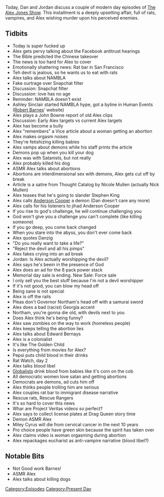 {{DEFAULTSORT:
    #_EPISODE_0306:June 4-5, 2019
}}{{Episode
    | title             = June 4-5, 2019
    | caption           = Listen to this episode on [https://knowledgefight.libsyn.com/knowledge-fight-june-4-5-2019 Libsyn] [https://open.spotify.com/episode/3MQjSDs44pKPB24N7oM2Pg Spotify], Read the [[Transcript/306: June 4-5, 2019|Unofficial Transcript]]
    | episodeNumber     = 306
    | length            = 02:28:13
    | airDate           = June 7, 2019
    | coverageStartDate = June 4, 2019
    | coverageEndDate   = June 5, 2019
    | episodeType       = [[:Category:Present Day|Present Day]]
    | appearance        = [[Ashley Sinclair]], [[Robert Barnes]], [[John Bowne]], [[Nicole Mullen]], [[Nick Mullen]], [[Stephen King]], [[Anderson Cooper]], [[Ralph Northam]], [[Edward Bernays]], [[Miley Cyrus]]
    | previousEpisode   = [[305: February 1, 2013]]
    | nextEpisode       = [[307: February 3-5, 2013]]
}}

{{Stub}}

Today, Dan and Jordan discuss a couple of modern day episodes of [[The Alex Jones Show]]. This installment is a deeply upsetting affair, full of rats, vampires, and Alex wishing murder upon his perceived enemies.

==Tidbits==

*Today is super fucked up
*Alex gets pervy talking about the Facebook antitrust hearings
*The Bible predicted the Chinese takeover
*The news is too hard for Alex to cover
*Emotionally shattering news: Rat bar in San Francisco
*Teh devil is jealous, so he wants us to eat with rats
*Alex talks about NAMBLA
*Fake ourtrage over Snapchat filter
*Discussion: Snapchat filter
*Discussion: love has no age
*Reminder: NAMBLA doesn't exist
*Ashley Sinclair started NAMBLA hype, got a byline in Human Events ([[Robert Barnes]]' website)
*Alex plays a John Bowne report of old Alex clips
*Discussion: Early Alex targets vs current Alex targets
*Alex has become a bully
*Alex "remembers" a Vice article about a woman getting an abortion
*Alex makes orgasm noises
*They're fetishizing killing babies
*Alex vamps about demons while his staff prints the article
*Demons pop up when you kill your dog
*Alex was with Satanists, but not really
*Alex probably killed his dog
*ASMR Alex talks about abortions
*Abortions are interdimensional sex with demons, Alex gets cut off by break
*Article is a satire from Thought Catalog by Nicole Mullen (actually Nick Mullen)
*Alex teases that he's going to slander Stephen King
*Alex calls [[Anderson Cooper]] a demon (Dan doesn't care any more)
*Alex calls for his listeners to jihad Anderson Cooper
*If you rise to god's challenge, he will continue challenging you
*God won't give you a challenge you can't complete (like killing someone)
*If you go deep, you come back changed
*When you stare into the abyss, you don't ever come back
*Alex quotes Danzig
*"Do you really want to take a life?"
*"Reject the devil and all his pimps"
*Alex fakes crying into an ad break
*Jordan: Is Alex actually worshipping the devil?
*Alex says he's beein in the presence of God
*Alex does an ad for the 8 pack power stack
*Memorial day sale is ending. New Sale: Force sale
*I only sell you the best stuff because I'm not a devil worshipper
*If it's not good, you can blow my head off
*Being sane is not special
*Alex is off the rails
*Pleas don't Governor Northam's head off with a samurai sword
*Alex does a bad (racist) Georgia accent
*Northam, you're gonna die old, with devils next to you
*Does Alex think he's being funny?
*Alex saw zombies on the way to work (homeless people)
*Alex keeps telling the abortion lies
*Alex talks about Edward Bernays
*Alex is a colonialist
*It's like The Golden Child
*Is everything from movies for Alex?
*Pepsi puts child blood in their drinks
*Rat Watch, day 2
*Alex talks blood libel
*[[Globalists]] drink blood from babies like it's corn on the cob
*All democratic women love satan and getting abortions
*Democrats are demons, ad cuts him off
*Alex thinks people trolling him are serious
*Alex couples rat bar to immigrant disease narrative
*Rescue rats, Rescue Rangers
*It's so hard to cover this news
*Whar are Project Veritas videos so perfect?
*Alex says to collect license plates at Drag Queen story time
*Demon ASMR Alex
*Miley Cyrus will die from cervical cancer in the next 10 years
*Pro choice people have green skin because the spirit has taken over
*Alex claims video is woman orgasming during abortion
*Alex repackages eucharist as anti-vampire narrative (blood libel?)

==Notable Bits==

*Not Good work Barnes!
*ASMR Alex
*Alex talks about killing dogs

[[Category:Episodes]]
[[Category:Present Day]]
